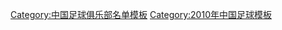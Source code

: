 {{Football squad with groups
|name=2010年中超分类名单长春
|bgcolor=#F8F8F8
|bordercolor=#707090
|textcolor=#E00000
|title=[[长春亚泰足球俱乐部|<span style="color:#E00000">长春亚泰</span>]] — [[2010年中国足球超级联赛|<span style="color:#E00000">2010年</span>]][[中国足球超级联赛|<span style="color:#E00000">中超联赛</span>]]第 9 名
|group1=全年参赛球员
|list1=<div>
{{Football squad2 player|no=1|name=[[宗磊]]}}
{{Football squad2 player|no=2|name=[[王万鹏]]}}
{{Football squad2 player|no=5|name={{flagicon|KOR}} [[李世仁]]}}
{{Football squad2 player|no=6|name=[[王栋 (1981年)|王栋]]}}
{{Football squad2 player|no=7|name=[[姜鹏翔]]}}
{{Football squad2 player|no=8|name=[[杜震宇]]}}
{{Football squad2 player|no=10|name={{flagicon|COL}} [[里卡多·斯蒂尔|里卡多]]}}
{{Football squad2 player|no=11|name=[[张文钊]]}}
{{Football squad2 player|no=13|name=[[刘成 (1985年)|刘成]]}}
{{Football squad2 player|no=14|name=[[曹添堡]]}}
{{Football squad2 player|no=15|name=[[杨海波]]}}
{{Football squad2 player|no=16|name=[[苏洋]]}}
{{Football squad2 player|no=17|name=[[高健 (足球运动员)|高健]]}}
{{Football squad2 player|no=18|name=[[安琦]]}}
{{Football squad2 player|no=19|name={{flagicon|ARG}} [[施巴斯坦·薛迪|薛迪]]}}
{{Football squad2 player|no=20|name=[[张宝峰]]}}
{{Football squad2 player|no=21|name=[[刘卫东 (足球运动员)|刘卫东]]}}
{{Football squad2 player|no=22|name=[[王睿 (足球运动员)|王睿]]}}
{{Football squad2 player|no=23|name=[[张笑非]]}}
{{Football squad2 player|no=25|name=[[吕建军]]}}
{{Football squad2 player|no=26|name=[[文成华]]}}
{{Football squad2 player|no=27|name=[[王博 (1982年)|王博]]}}
{{Football squad2 player|no=28|name=[[米田贺]]}}
{{Football squad2 player|no=29|name=[[张天晗]]}}
{{Football squad2 player|no=30|name=[[刘晓东]]}}
{{Football squad2 player|no=31|name=[[姚博]]}}
{{Football squad2 player|no=32|name=[[潘超然]]}}
{{Football squad2 player|no=33|name=[[孙捷]]}}
{{Football squad2 player|no=34|name=[[车凯]]}}
{{Football squad2 player|no=35|name=[[杨达 (足球运动员)|杨达]]}}
{{Football squad2 player|no=36|name=[[程长城]]}}
{{Football squad2 player|no=37|name=[[陈连晟]]}}
{{Football squad2 player|no=38|name=[[祎凡]]}}
</div>
|group2=夏季转入球员
|list2=<div>
{{Football squad2 player|no=39|name=[[蒋哲]]}}
{{Football squad2 player|no=40|name={{flagicon|SRB}} [[米路斯·米赫路夫|米洛什·米哈伊洛夫]]}}
{{Football squad2 player|no=41|name=[[胡熙 (足球运动员)|胡熙]]}}
{{Football squad2 player|no=42|name={{flagicon|BRA}} [[克奥甸尼·阿历山大·艾柏利斯度|克劳迪内]]}}
</div>
|group3=夏季转出球员
|list3=<div>
{{Football squad2 player|no=3|name=[[唐京]]}}
{{Football squad2 player|no=4|name={{flagicon|HON}} [[森美尔·卡巴雷诺|卡巴雷诺]]}}
{{Football squad2 player|no=9|name={{flagicon|CRI}} [[金尼·兰伯特|金尼]]}}
{{Football squad2 player|no=12|name=[[艾志波]]}}
{{Football squad2 player|no=24|name=[[闫峰]]}}
</div>
|group4=主教练
|list4=[[沈祥福]]
}}
<noinclude>
{{DEFAULTSORT:Changchun Yatai F.C. Squad 2010}}
[[Category:中国足球俱乐部名单模板]]
[[Category:2010年中国足球模板]]
</noinclude>
